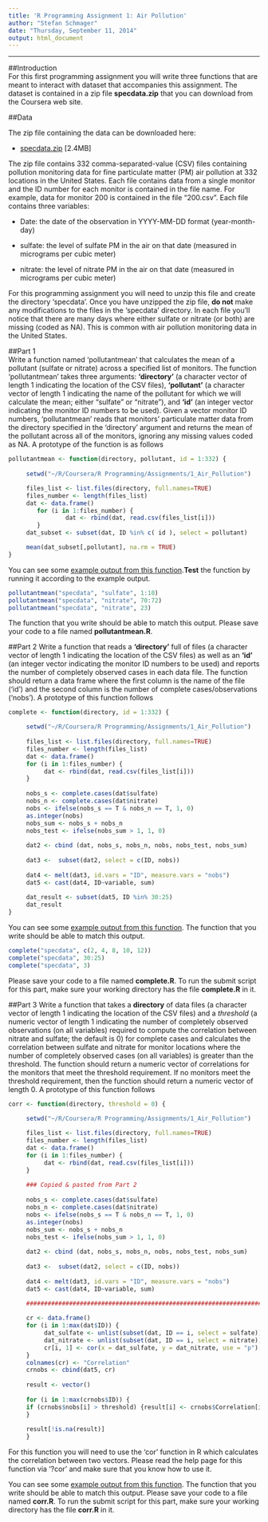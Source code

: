 ```yaml
---
title: 'R Programming Assignment 1: Air Pollution'
author: "Stefan Schmager"
date: "Thursday, September 11, 2014"
output: html_document
--- 
```

---
##Introduction   
For this first programming assignment you will write three functions that are meant to interact with dataset that accompanies this assignment. The dataset is contained in a zip file **specdata.zip** that you can download from the Coursera web site.   
   
##Data   
   
The zip file containing the data can be downloaded here:

* [specdata.zip](https://d396qusza40orc.cloudfront.net/rprog%2Fdata%2Fspecdata.zip) [2.4MB]

The zip file contains 332 comma-separated-value (CSV) files containing pollution monitoring data for fine particulate matter (PM) air pollution at 332 locations in the United States. Each file contains data from a single monitor and the ID number for each monitor is contained in the file name. For example, data for monitor 200 is contained in the file "200.csv". Each file contains three variables:

* Date: the date of the observation in YYYY-MM-DD format (year-month-day)

* sulfate: the level of sulfate PM in the air on that date (measured in micrograms per cubic meter)

* nitrate: the level of nitrate PM in the air on that date (measured in micrograms per cubic meter)   

For this programming assignment you will need to unzip this file and create the directory 'specdata'. Once you have unzipped the zip file, **do not** make any modifications to the files in the 'specdata' directory. In each file you'll notice that there are many days where either sulfate or nitrate (or both) are missing (coded as NA). This is common with air pollution monitoring data in the United States.
   
##Part 1   
Write a function named 'pollutantmean' that calculates the mean of a pollutant (sulfate or nitrate) across a specified list of monitors. The function 'pollutantmean' takes three arguments: **'directory'** (a character vector of length 1 indicating the location of the CSV files), **'pollutant'** (a character vector of length 1 indicating the name of the pollutant for which we will calculate the mean; either "sulfate" or "nitrate"), and **'id'** (an integer vector indicating the monitor ID numbers to be used). Given a vector monitor ID numbers, 'pollutantmean' reads that monitors' particulate matter data from the directory specified in the 'directory' argument and returns the mean of the pollutant across all of the monitors, ignoring any missing values coded as NA. A prototype of the function is as follows
```r
pollutantmean <- function(directory, pollutant, id = 1:332) {
     
     setwd("~/R/Coursera/R Programming/Assignments/1_Air_Pollution")

     files_list <- list.files(directory, full.names=TRUE)
     files_number <- length(files_list)
     dat <- data.frame()
        for (i in 1:files_number) {
                dat <- rbind(dat, read.csv(files_list[i]))
        }
     dat_subset <- subset(dat, ID %in% c( id ), select = pollutant)

     mean(dat_subset[,pollutant], na.rm = TRUE)                            
}
```

You can see some [example output from this function](https://d396qusza40orc.cloudfront.net/rprog%2Fdoc%2Fpollutantmean-demo.html).**Test** the function by running it according to the example output.

```r
pollutantmean("specdata", "sulfate", 1:10)
pollutantmean("specdata", "nitrate", 70:72)
pollutantmean("specdata", "nitrate", 23)
```

The function that you write should be able to match this output. Please save your code to a file named **pollutantmean.R**.

##Part 2
Write a function that reads a **'directory'** full of files (a character vector of length 1 indicating the location of the CSV files) as well as an **'id'** (an integer vector indicating the monitor ID numbers to be used) and reports the number of completely observed cases in each data file. The function should return a data frame where the first column is the name of the file ('id') and the second column is the number of complete cases/observations ('nobs'). A prototype of this function follows
```r
complete <- function(directory, id = 1:332) {

     setwd("~/R/Coursera/R Programming/Assignments/1_Air_Pollution")
     
     files_list <- list.files(directory, full.names=TRUE)
     files_number <- length(files_list)
     dat <- data.frame()
     for (i in 1:files_number) {
          dat <- rbind(dat, read.csv(files_list[i]))
     }
     
     nobs_s <- complete.cases(dat$sulfate)
     nobs_n <- complete.cases(dat$nitrate)
     nobs <- ifelse(nobs_s == T & nobs_n == T, 1, 0)
     as.integer(nobs)
     nobs_sum <- nobs_s + nobs_n
     nobs_test <- ifelse(nobs_sum > 1, 1, 0)
     
     dat2 <- cbind (dat, nobs_s, nobs_n, nobs, nobs_test, nobs_sum)
     
     dat3 <-  subset(dat2, select = c(ID, nobs))
     
     dat4 <- melt(dat3, id.vars = "ID", measure.vars = "nobs")
     dat5 <- cast(dat4, ID~variable, sum)
     
     dat_result <- subset(dat5, ID %in% 30:25)
     dat_result
}
```

You can see some [example output from this function](https://d396qusza40orc.cloudfront.net/rprog%2Fdoc%2Fcomplete-demo.html). The function that you write should be able to match this output. 

```r
complete("specdata", c(2, 4, 8, 10, 12))
complete("specdata", 30:25)
complete("specdata", 3)
```


Please save your code to a file named **complete.R**. To run the submit script for this part, make sure your working directory has the file **complete.R** in it.

##Part 3
Write a function that takes a **directory** of data files (a character vector of length 1 indicating the location of the CSV files) and a *threshold* (a numeric vector of length 1 indicating the number of completely observed observations (on all variables) required to compute the correlation between nitrate and sulfate; the default is 0) for complete cases and calculates the correlation between sulfate and nitrate for monitor locations where the number of completely observed cases (on all variables) is greater than the threshold.
The function should return a numeric vector of correlations for the monitors that meet the threshold requirement. If no monitors meet the threshold requirement, then the function should return a numeric vector of length 0. A prototype of this function follows
```r
corr <- function(directory, threshold = 0) {

     setwd("~/R/Coursera/R Programming/Assignments/1_Air_Pollution")
     
     files_list <- list.files(directory, full.names=TRUE)
     files_number <- length(files_list)
     dat <- data.frame()
     for (i in 1:files_number) {
          dat <- rbind(dat, read.csv(files_list[i]))
     }
  
     ### Copied & pasted from Part 2
     
     nobs_s <- complete.cases(dat$sulfate)
     nobs_n <- complete.cases(dat$nitrate)
     nobs <- ifelse(nobs_s == T & nobs_n == T, 1, 0)
     as.integer(nobs)
     nobs_sum <- nobs_s + nobs_n
     nobs_test <- ifelse(nobs_sum > 1, 1, 0)
     
     dat2 <- cbind (dat, nobs_s, nobs_n, nobs, nobs_test, nobs_sum)
     
     dat3 <-  subset(dat2, select = c(ID, nobs))
     
     dat4 <- melt(dat3, id.vars = "ID", measure.vars = "nobs")
     dat5 <- cast(dat4, ID~variable, sum)

     ###################################################################
     
     cr <- data.frame()
     for (i in 1:max(dat$ID)) {
          dat_sulfate <- unlist(subset(dat, ID == i, select = sulfate))
          dat_nitrate <- unlist(subset(dat, ID == i, select = nitrate))
          cr[i, 1] <- cor(x = dat_sulfate, y = dat_nitrate, use = "p")
     }
     colnames(cr) <- "Correlation"
     crnobs <- cbind(dat5, cr)
     
     result <- vector()
     
     for (i in 1:max(crnobs$ID)) {
     if (crnobs$nobs[i] > threshold) {result[i] <- crnobs$Correlation[i]} 
     }
     
     result[!is.na(result)]
     }
```

For this function you will need to use the 'cor' function in R which calculates the correlation between two vectors. Please read the help page for this function via '?cor' and make sure that you know how to use it.

You can see some [example output from this function](https://d396qusza40orc.cloudfront.net/rprog%2Fdoc%2Fcorr-demo.html). The function that you write should be able to match this output. Please save your code to a file named **corr.R**. To run the submit script for this part, make sure your working directory has the file **corr.R** in it.
